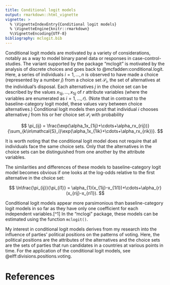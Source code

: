 ```yaml
---
title: Conditional logit models
output: rmarkdown::html_vignette
vignette: >
  % \VignetteIndexEntry{Conditional logit models}
  % \VignetteEngine{knitr::rmarkdown}
  %\VignetteEncoding{UTF-8}
bibliography: mclogit.bib
---
```


Conditional logit models are motivated by a variety of considerations,
notably as a way to model binary panel data or responses in
case-control-studies. The variant supported by the package "mclogit"
is motivated by the analysis of discrete choices and goes back to
@mcfadden:conditional.logit. Here, a
series of individuals $i=1,\ldots,n$ is observed to have made a choice
(represented by a number $j$) from a choice set $\mathcal{S}_i$, the
set of alternatives at the individual's disposal. Each alternatives
$j$ in the choice set can be described by the values
$x_{1ij},\ldots,x_{1ij}$ of $r$ attribute variables (where the
variables are enumerated as $i=1,\ldots,r$). (Note that in contrast to
the baseline-category logit model, these values vary between choice
alternatives.) Conditional logit models then posit that individual $i$
chooses alternative $j$ from his or her choice set $\mathcal{S}_i$
with probability

$$
\pi_{ij} = \frac{\exp(\alpha_1x_{1ij}+\cdots+\alpha_rx_{rij})}
                {\sum_{k\in\mathcal{S}_i}\exp(\alpha_1x_{1ik}+\cdots+\alpha_rx_{rik})}.
$$

It is worth noting that the conditional logit model does not require
that all individuals face the same choice sets. Only that the
alternatives in the choice sets can be distinguished from one another by
the attribute variables.

The similarities and differences of these models to baseline-category
logit model becomes obvious if one looks at the log-odds relative to the
first alternative in the choice set:

$$
\ln\frac{\pi_{ij}}{\pi_{i1}}
=
\alpha_{1}(x_{1ij}-x_{1i1})+\cdots+\alpha_{r}(x_{rij}-x_{ri1}).
$$

Conditional logit models appear more parsimonious than baseline-category
logit models in so far as they have only one coefficient for each
independent variables.[^1] In the "mclogi\" package, these models can
be estimated using the function `mclogit()`.

My interest in conditional logit models derives from my research into
the influence of parties\' political positions on the patterns of
voting. Here, the political positions are the attributes of the
alternatives and the choice sets are the sets of parties that run
candidates in a countries at various points in time. For the application
of the conditional logit models, see 
@elff:divisions.positions.voting.

# References
